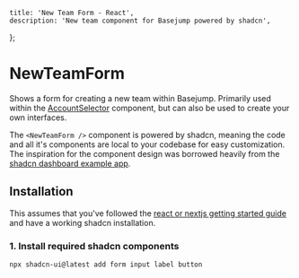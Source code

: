     title: 'New Team Form - React',
    description: 'New team component for Basejump powered by shadcn',
};

# NewTeamForm

Shows a form for creating a new team within Basejump. Primarily used within the [AccountSelector](/docs/react/account-selector) component, but can also be used to create your own interfaces.

The `<NewTeamForm />` component is powered by shadcn, meaning the code and all it's components are local to your codebase for easy customization.
The inspiration for the component design was borrowed heavily from the [shadcn dashboard example app](https://ui.shadcn.com/examples/dashboard).

## Installation

This assumes that you've followed the [react or nextjs getting started guide](/docs/react) and have a working shadcn installation.

### 1. Install required shadcn components
```bash
npx shadcn-ui@latest add form input label button
```